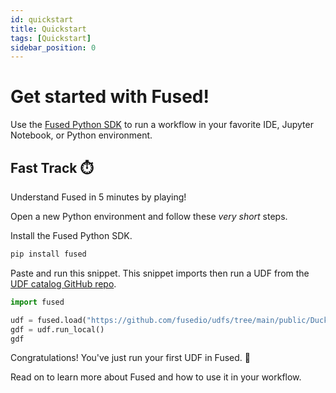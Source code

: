 ```yaml
---
id: quickstart
title: Quickstart
tags: [Quickstart]
sidebar_position: 0
---
```


# Get started with Fused!

Use the [Fused Python SDK](/python-sdk) to run a workflow in your favorite IDE, Jupyter Notebook, or Python environment.

## Fast Track ⏱️

Understand Fused in 5 minutes by playing!

Open a new Python environment and follow these *very short* steps.

Install the Fused Python SDK.

```bash
pip install fused
```

Paste and run this snippet. This snippet imports then run a UDF from the [UDF catalog GitHub repo](https://github.com/fusedio/udfs/tree/main).

```python
import fused

udf = fused.load("https://github.com/fusedio/udfs/tree/main/public/DuckDB_NYC_Example")
gdf = udf.run_local()
gdf
```

Congratulations! You've just run your first UDF in Fused. 🎉

Read on to learn more about Fused and how to use it in your workflow.


<DocCardList className="DocCardList--no-description"/>
